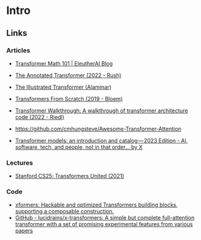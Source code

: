 # Intro



## Links


### Articles

- [Transformer Math 101 | EleutherAI Blog](https://blog.eleuther.ai/transformer-math/)

- [The Annotated Transformer (2022 - Rush)](http://nlp.seas.harvard.edu/annotated-transformer/)
- [The Illustrated Transformer (Alammar)](http://jalammar.github.io/illustrated-transformer/)
- [Transformers From Scratch (2019 - Bloem)](https://peterbloem.nl/blog/transformers)
- [Transformer Walkthrough: A walkthrough of transformer architecture code (2022 - Riedl)](https://github.com/markriedl/transformer-walkthrough)

- https://github.com/cmhungsteve/Awesome-Transformer-Attention

- [Transformer models: an introduction and catalog — 2023 Edition - AI, software, tech, and people, not in that order… by X](https://amatriain.net/blog/transformer-models-an-introduction-and-catalog-2d1e9039f376/)


### Lectures

- [Stanford CS25: Transformers United (2021)](https://www.youtube.com/playlist?list=PLoROMvodv4rNiJRchCzutFw5ItR_Z27CM)


### Code

- [xformers: Hackable and optimized Transformers building blocks, supporting a composable construction.](https://github.com/facebookresearch/xformers)
- [GitHub - lucidrains/x-transformers: A simple but complete full-attention transformer with a set of promising experimental features from various papers](https://github.com/lucidrains/x-transformers)